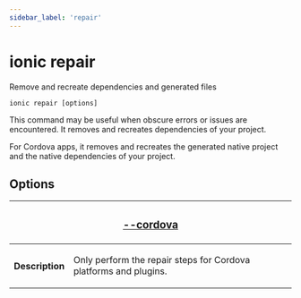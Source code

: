 ```yaml
---
sidebar_label: 'repair'
---
```


# ionic repair

Remove and recreate dependencies and generated files

```shell
ionic repair [options]
```

This command may be useful when obscure errors or issues are encountered. It removes and recreates dependencies of your project.

For Cordova apps, it removes and recreates the generated native project and the native dependencies of your project.

## Options

<table className="reference-table">
  <thead>
    <tr>
      <th colSpan="2">
        <h3>
          <a href="#option-cordova" id="option-cordova">
            --cordova
          </a>
        </h3>
      </th>
    </tr>
  </thead>
  <tbody>
    <tr>
      <th>Description</th>
      <td>
        <p>Only perform the repair steps for Cordova platforms and plugins.</p>
      </td>
    </tr>
  </tbody>
</table>

